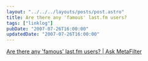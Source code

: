 ```yaml
---
layout: "../../../layouts/posts/post.astro"
title: Are there any 'famous' last.fm users?
tags: ["linklog"]
pubDate: "2007-07-26T16:00:00"
updatedDate: "2007-07-26T16:00:00"
---
```


[Are there any 'famous' last.fm users? | Ask MetaFilter](https://ask.metafilter.com/67839/Are-there-any-famous-lastfm-users)
